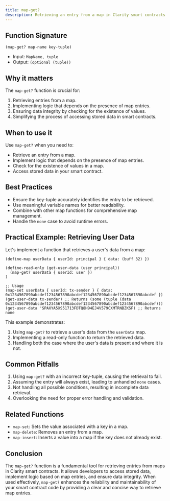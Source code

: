 ```yaml
---
title: map-get?
description: Retrieving an entry from a map in Clarity smart contracts.
---
```


## Function Signature

```clarity
(map-get? map-name key-tuple)
```

- Input: `MapName, tuple`
- Output: `(optional (tuple))`

## Why it matters

The `map-get?` function is crucial for:

1. Retrieving entries from a map.
2. Implementing logic that depends on the presence of map entries.
3. Ensuring data integrity by checking for the existence of values.
4. Simplifying the process of accessing stored data in smart contracts.

## When to use it

Use `map-get?` when you need to:

- Retrieve an entry from a map.
- Implement logic that depends on the presence of map entries.
- Check for the existence of values in a map.
- Access stored data in your smart contract.

## Best Practices

- Ensure the key-tuple accurately identifies the entry to be retrieved.
- Use meaningful variable names for better readability.
- Combine with other map functions for comprehensive map management.
- Handle the `none` case to avoid runtime errors.

## Practical Example: Retrieving User Data

Let's implement a function that retrieves a user's data from a map:

```clarity
(define-map userData { userId: principal } { data: (buff 32) })

(define-read-only (get-user-data (user principal))
  (map-get? userData { userId: user })
)

;; Usage
(map-set userData { userId: tx-sender } { data: 0x1234567890abcdef1234567890abcdef1234567890abcdef1234567890abcdef })
(get-user-data tx-sender) ;; Returns (some (tuple (data 0x1234567890abcdef1234567890abcdef1234567890abcdef1234567890abcdef)))
(get-user-data 'SPAXYA5XS51713FDTQ8H94EJ4V579CXMTRNBZKSF) ;; Returns none
```

This example demonstrates:
1. Using `map-get?` to retrieve a user's data from the `userData` map.
2. Implementing a read-only function to return the retrieved data.
3. Handling both the case where the user's data is present and where it is not.

## Common Pitfalls

1. Using `map-get?` with an incorrect key-tuple, causing the retrieval to fail.
2. Assuming the entry will always exist, leading to unhandled `none` cases.
3. Not handling all possible conditions, resulting in incomplete data retrieval.
4. Overlooking the need for proper error handling and validation.

## Related Functions

- `map-set`: Sets the value associated with a key in a map.
- `map-delete`: Removes an entry from a map.
- `map-insert`: Inserts a value into a map if the key does not already exist.

## Conclusion

The `map-get?` function is a fundamental tool for retrieving entries from maps in Clarity smart contracts. It allows developers to access stored data, implement logic based on map entries, and ensure data integrity. When used effectively, `map-get?` enhances the reliability and maintainability of your smart contract code by providing a clear and concise way to retrieve map entries.
